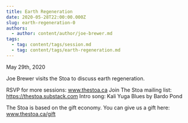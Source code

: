 ```yaml
---
title: Earth Regeneration
date: 2020-05-28T22:00:00.000Z
slug: earth-regeneration-0
authors:
  - author: content/author/joe-brewer.md
tags:
  - tag: content/tags/session.md
  - tag: content/tags/earth-regeneration.md
---
```


May 29th, 2020

Joe Brewer visits the Stoa to discuss earth regeneration.

RSVP for more sessions: www.thestoa.ca
Join The Stoa mailing list: https://thestoa.substack.com
Intro song: Kali Yuga Blues by Bardo Pond

The Stoa is based on the gift economy. You can give us a gift here: www.thestoa.ca/gift
